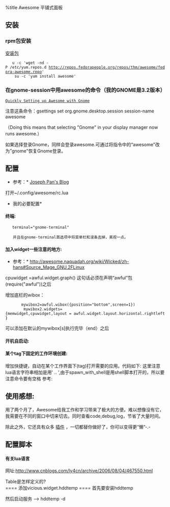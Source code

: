 %title Awesome 平铺式面板
==安装==
=== rpm包安装 ===
[[http://awesome.naquadah.org/wiki/Awesome-3-fedora|安装包]]
    u -c 'wget -nd -P /etc/yum.repos.d http://repos.fedorapeople.org/repos/thm/awesome/fedora-awesome.repo'  <br>
    su -c 'yum install awesome'
===在gnome-session中用awesome的命令（我的GNOME是3.2版本）===
 [[http://awesome.naquadah.org/wiki/Quickly_Setting_up_Awesome_with_Gnome|Quickly Setting up Awesome with Gnome]]

注意这条命令：gsettings set org.gnome.desktop.session session-name awesome

（Doing this means that selecting "Gnome" in your display manager now runs awesome.）

如果选择登录Gnome，同样会登录awesome.可通过将指令中的“awesome"改为”gnome"恢复Gnome登录。
==配置==
*参考：* [[http://josephpan.net/blog/?p=992|Joseph Pan's Blog ]]

打开~/.config/awesome/rc.lua

*我的必要配置* 

==== 终端: ====

    terminal="gnome-terminal"

 　　并且在gnome-terminal首选项中将菜单栏和滚条去掉，美观一点。

==== 加入widget一些注意的地方: ====
*参考：* http://awesome.naquadah.org/wiki/Wicked/zh-hans#Source_Mage_GNU.2FLinux

cpuwidget =awful.widget.graph() 这句话必须在声明“awful”包(require("awful"))之后

增加底栏的wibox：
        mywibox2=awful.wibox({position="bottom",screen=1})<br>
        mywibox2.widgets={memwidget,cpuwidget,layout = awful.widget.layout.horizontal.rightleft}
可以添加在默认的mywibox[s]执行完毕（end）之后

====开机自启动:====
{{{class="brush:python"
-- Autorun programs
autorun = true
autorunApps = 
{ 
    "firefox",
    "thunderbird",
     “ibus-daemon",
}

if autorun then
    for app = 1, #autorunApps do
        awful.util.spawn_with_shell(autorunApps[app])
    end
end
}}}
==== 某个tag下固定的工作环境创建: ====
增加快捷键，自动在某个工作界面下(tag)打开需要的应用。代码如下:
{{{class="brush:python"
stv_code = "/home/user/project"
awful.key({ modkey, "Shift" }, "n",
    function()
    awful.tag.setmwfact(0.15, tags[1][5])
    awful.tag.viewonly(tags[1][5])
    awful.util.spawn_with_shell(terminal .. " --working-directory=" ..stv_code )
    awful.util.spawn_with_shell(terminal .. " --working-directory=" ..stv_code )
    awful.util.spawn_with_shell(terminal .. " --working-directory=" ..stv_code )
    end),
}}}
这里注意lua语言字符串相加是用' .. ',由于spawn_with_shell是用shell脚本打开的，所以要注意命令要有空格
参考: {{{http://stackoverflow.com/questions/5120399/setting-windows-layout-for-a-specific-application-in-awesome-wm|stackoverflow}}
==== 自定义快捷键: ====
增加xlock锁屏和firefox的快捷键
{{{class="brush:python"
    awful.key({  }, "F12", function () awful.util.spawn("xlock") end),
    awful.key({  }, "F11", function () awful.util.spawn("firefox") end),
}}}
==使用感想:==
用了两个月了，Awesome给我工作和学习带来了极大的方便。难以想像没有它，我需要在不同的窗口中切来切去。同时查看code,debug,log，节省了大量时间。

除此之外，它还具有众多 [[http://awesome.naquadah.org/wiki/Main_Page|插件]] ，一切都替你做好了，你可以变得更“懒”-.-

== 配置脚本 ==
==== 有关lua语言 ====
网址:http://www.cnblogs.com/ly4cn/archive/2006/08/04/467550.html

Table是怎样定义的?<br>
==== 添加vicious.widget.hddtemp ====
首先要安装hddtemp

然后启动服务 --> hddtemp -d

